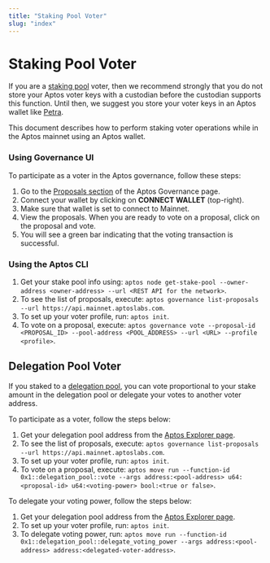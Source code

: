 ```yaml
---
title: "Staking Pool Voter"
slug: "index"
---
```


# Staking Pool Voter

If you are a [staking pool](../../../concepts/staking.md) voter, then we recommend strongly that you do not store your Aptos voter keys with a
custodian before the custodian supports this function. Until then, we suggest you store your voter keys in an Aptos
wallet like [Petra](https://petra.app/).

This document describes how to perform staking voter operations while in the Aptos mainnet using an Aptos wallet.

### Using Governance UI

To participate as a voter in the Aptos governance, follow these steps:

1. Go to the [Proposals section](https://governance.aptosfoundation.org/) of the Aptos Governance page.
2. Connect your wallet by clicking on **CONNECT WALLET** (top-right).
3. Make sure that wallet is set to connect to Mainnet.
4. View the proposals. When you are ready to vote on a proposal, click on the proposal and vote.
5. You will see a green bar indicating that the voting transaction is successful.

### Using the Aptos CLI

1. Get your stake pool info using: `aptos node get-stake-pool --owner-address <owner-address> --url <REST API for the network>`.
2. To see the list of proposals, execute: `aptos governance list-proposals --url https://api.mainnet.aptoslabs.com`.
3. To set up your voter profile, run: `aptos init`.
4. To vote on a proposal, execute: `aptos governance vote --proposal-id <PROPOSAL_ID> --pool-address <POOL_ADDRESS> --url <URL> --profile <profile>`.

## Delegation Pool Voter

If you staked to a [delegation pool](../../../concepts/delegated-staking.md), you can vote proportional to your stake amount in the delegation pool or delegate your votes to another voter address.

To participate as a voter, follow the steps below:

1. Get your delegation pool address from the [Aptos Explorer page](https://explorer.aptoslabs.com/validators/delegation?network=mainnet).
2. To see the list of proposals, execute: `aptos governance list-proposals --url https://api.mainnet.aptoslabs.com`.
3. To set up your voter profile, run: `aptos init`.
4. To vote on a proposal, execute: `aptos move run --function-id 0x1::delegation_pool::vote --args address:<pool-address> u64:<proposal-id> u64:<voting-power> bool:<true or false>`.

To delegate your voting power, follow the steps below:

1. Get your delegation pool address from the [Aptos Explorer page](https://explorer.aptoslabs.com/validators/delegation?network=mainnet).
2. To set up your voter profile, run: `aptos init`.
3. To delegate voting power, run: `aptos move run --function-id 0x1::delegation_pool::delegate_voting_power --args address:<pool-address> address:<delegated-voter-address>`.
